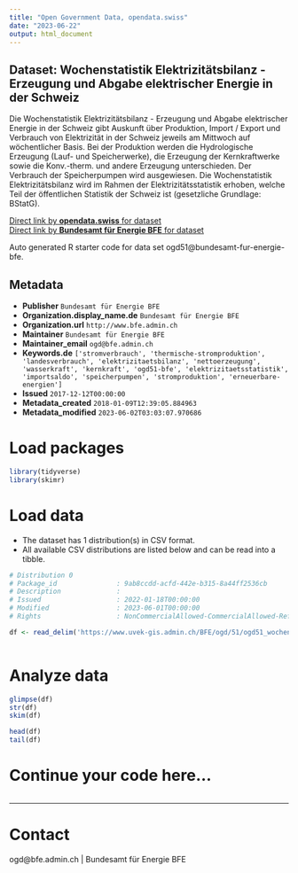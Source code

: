 ```yaml
---
title: "Open Government Data, opendata.swiss"
date: "2023-06-22"
output: html_document
---
```


## Dataset: Wochenstatistik Elektrizitätsbilanz - Erzeugung und Abgabe elektrischer Energie in der Schweiz

Die Wochenstatistik Elektrizitätsbilanz - Erzeugung und Abgabe elektrischer Energie in der Schweiz gibt Auskunft über Produktion, Import / Export und Verbrauch von Elektrizität in der Schweiz jeweils am Mittwoch auf wöchentlicher Basis. Bei der Produktion werden die Hydrologische Erzeugung (Lauf- und Speicherwerke), die Erzeugung der Kernkraftwerke sowie die Konv.-therm. und andere Erzeugung unterschieden. Der Verbrauch der Speicherpumpen wird ausgewiesen. Die Wochenstatistik Elektrizitätsbilanz wird im Rahmen der Elektrizitätsstatistik erhoben, welche Teil der öffentlichen Statistik der Schweiz ist (gesetzliche Grundlage: BStatG).

[Direct link by **opendata.swiss** for dataset](https://opendata.swiss/de/dataset/wochenstatistik-elektrizitatsbilanz-erzeugung-und-abgabe-elektrischer-energie-in-der-schweiz)<br>
[Direct link by **Bundesamt für Energie BFE** for dataset](http://www.bfe.admin.ch/ogd51)

Auto generated R starter code for data set ogd51@bundesamt-fur-energie-bfe.

## Metadata

- **Publisher** `Bundesamt für Energie BFE`
- **Organization.display_name.de** `Bundesamt für Energie BFE`
- **Organization.url** `http://www.bfe.admin.ch`
- **Maintainer** `Bundesamt für Energie BFE`
- **Maintainer_email** `ogd@bfe.admin.ch`
- **Keywords.de** `['stromverbrauch', 'thermische-stromproduktion', 'landesverbrauch', 'elektrizitaetsbilanz', 'nettoerzeugung', 'wasserkraft', 'kernkraft', 'ogd51-bfe', 'elektrizitaetsstatistik', 'importsaldo', 'speicherpumpen', 'stromproduktion', 'erneuerbare-energien']`
- **Issued** `2017-12-12T00:00:00`
- **Metadata_created** `2018-01-09T12:39:05.884963`
- **Metadata_modified** `2023-06-02T03:03:07.970686`


# Load packages

```r

library(tidyverse)
library(skimr)

```

# Load data

-   The dataset has 1 distribution(s) in CSV format.
-   All available CSV distributions are listed below and can be read into a tibble.

```r

# Distribution 0
# Package_id               : 9ab8ccdd-acfd-442e-b315-8a44ff2536cb
# Description              : 
# Issued                   : 2022-01-18T00:00:00
# Modified                 : 2023-06-01T00:00:00
# Rights                   : NonCommercialAllowed-CommercialAllowed-ReferenceRequired

df <- read_delim('https://www.uvek-gis.admin.ch/BFE/ogd/51/ogd51_wochenstatistik_elektrizitaetsbilanz.csv')



```

# Analyze data

```r

glimpse(df)
str(df)
skim(df)

head(df)
tail(df)

```

# Continue your code here...

```r

```

------------------------------------------------------------------------

# Contact

ogd@bfe.admin.ch | Bundesamt für Energie BFE
